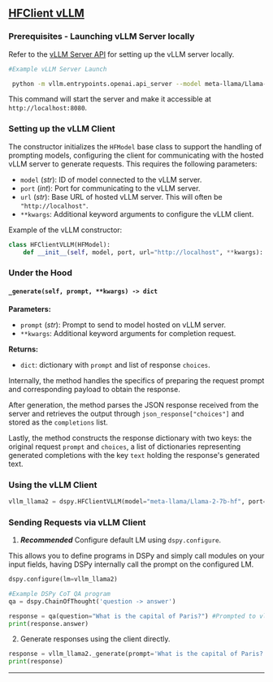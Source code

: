 
## [HFClient vLLM](https://github.com/vllm-project/vllm)

### Prerequisites - Launching vLLM Server locally

Refer to the [vLLM Server API](/api/local_language_model_clients/vLLM) for setting up the vLLM server locally.

```bash
#Example vLLM Server Launch

 python -m vllm.entrypoints.openai.api_server --model meta-llama/Llama-2-7b-hf --port 8080
```

This command will start the server and make it accessible at `http://localhost:8080`.


### Setting up the vLLM Client

The constructor initializes the `HFModel` base class to support the handling of prompting models, configuring the client for communicating with the hosted vLLM server to generate requests. This requires the following parameters:

- `model` (_str_): ID of model connected to the vLLM server.
- `port` (_int_): Port for communicating to the vLLM server. 
- `url` (_str_): Base URL of hosted vLLM server. This will often be `"http://localhost"`.
- `**kwargs`: Additional keyword arguments to configure the vLLM client.

Example of the vLLM constructor:

```python
class HFClientVLLM(HFModel):
    def __init__(self, model, port, url="http://localhost", **kwargs):
```

### Under the Hood

#### `_generate(self, prompt, **kwargs) -> dict`

**Parameters:**
- `prompt` (_str_): Prompt to send to model hosted on vLLM server.
- `**kwargs`: Additional keyword arguments for completion request.

**Returns:**
- `dict`: dictionary with `prompt` and list of response `choices`.

Internally, the method handles the specifics of preparing the request prompt and corresponding payload to obtain the response. 

After generation, the method parses the JSON response received from the server and retrieves the output through `json_response["choices"]` and stored as the `completions` list.

Lastly, the method constructs the response dictionary with two keys: the original request `prompt` and `choices`, a list of dictionaries representing generated completions with the key `text` holding the response's generated text.

### Using the vLLM Client

```python
vllm_llama2 = dspy.HFClientVLLM(model="meta-llama/Llama-2-7b-hf", port=8080, url="http://localhost")
```

### Sending Requests via vLLM Client

1) _**Recommended**_ Configure default LM using `dspy.configure`.

This allows you to define programs in DSPy and simply call modules on your input fields, having DSPy internally call the prompt on the configured LM.

```python
dspy.configure(lm=vllm_llama2)

#Example DSPy CoT QA program
qa = dspy.ChainOfThought('question -> answer')

response = qa(question="What is the capital of Paris?") #Prompted to vllm_llama2
print(response.answer)
```

2) Generate responses using the client directly.

```python
response = vllm_llama2._generate(prompt='What is the capital of Paris?')
print(response)
```

***

<AuthorDetails name="Arnav Singhvi"/>
